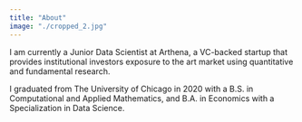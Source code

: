 ```yaml
---
title: "About"
image: "./cropped_2.jpg"
---
```


I am currently a Junior Data Scientist at Arthena, a VC-backed startup that provides institutional 
investors exposure to the art market using quantitative and fundamental research.

I graduated from The University of Chicago in 2020 with a B.S. in Computational and Applied Mathematics, and B.A. in Economics with a Specialization in Data Science.

